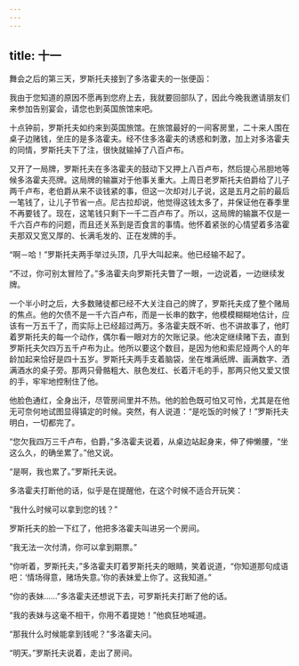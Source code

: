 ```yaml
---
---
---
```

title: 十一
---



舞会之后的第三天，罗斯托夫接到了多洛霍夫的一张便函：

我由于您知道的原因不愿再到您府上去，我就要回部队了，因此今晚我邀请朋友们来参加告别宴会，请您也到英国旅馆来吧。

十点钟前，罗斯托夫如约来到英国旅馆。在旅馆最好的一间客房里，二十来人围在桌子边赌钱，坐庄的是多洛霍夫。经不住多洛霍夫的诱惑和刺激，加上对多洛霍夫的同情，罗斯托夫下了注，很快就输掉了八百卢布。

又开了一局牌，罗斯托夫在多洛霍夫的鼓动下又押上八百卢布，然后提心吊胆地等候多洛霍夫亮牌。这局牌的输赢对于他事关重大。上周日老罗斯托夫伯爵给了儿子两千卢布，老伯爵从来不谈钱紧的事，但这一次却对儿子说，这是五月之前的最后一笔钱了，让儿子节省一点。尼古拉却说，他觉得这钱太多了，并保证他在春季里不再要钱了。现在，这笔钱只剩下一千二百卢布了。所以，这局牌的输赢不仅是一千六百卢布的问题，而且还关系到是否食言的事情。他怀着紧张的心情望着多洛霍夫那双又宽又厚的、长满毛发的、正在发牌的手。

“啊－哈！”罗斯托夫两手举过头顶，几乎大叫起来。他已经输不起了。

“不过，你可别太冒险了。”多洛霍夫向罗斯托夫瞥了一眼，一边说着，一边继续发牌。

一个半小时之后，大多数赌徒都已经不大关注自己的牌了，罗斯托夫成了整个赌局的焦点。他的欠债不是一千六百卢布，而是一长串的数字，他模模糊糊地估计，应该有一万五千了，而实际上已经超过两万。多洛霍夫既不听、也不讲故事了，他盯着罗斯托夫的每一个动作，偶尔看一眼对方的欠账记录。他决定继续赌下去，直到罗斯托夫欠四万五千卢布为止。他所以要这个数目，是因为他和索尼娅两个人的年龄加起来恰好是四十五岁。罗斯托夫两手支着脑袋，坐在堆满纸牌、画满数字、洒满酒水的桌子旁。那两只骨骼粗大、肤色发红、长着汗毛的手，那两只他又爱又恨的手，牢牢地控制住了他。

他脸色通红，全身出汗，尽管房间里并不热。他的脸色既可怕又可怜，尤其是在他无可奈何地试图显得镇定的时候。突然，有人说道：“是吃饭的时候了！”罗斯托夫明白，一切都完了。

“您欠我四万三千卢布，伯爵，”多洛霍夫说着，从桌边站起身来，伸了伸懒腰，“坐这么久，的确坐累了。”他又说。

“是啊，我也累了。”罗斯托夫说。

多洛霍夫打断他的话，似乎是在提醒他，在这个时候不适合开玩笑：

“我什么时候可以拿到您的钱？”

罗斯托夫的脸一下红了，他把多洛霍夫叫进另一个房间。

“我无法一次付清，你可以拿到期票。”

“你听着，罗斯托夫，”多洛霍夫盯着罗斯托夫的眼睛，笑着说道，“你知道那句成语吧：‘情场得意，赌场失意。’你的表妹爱上你了。这我知道。”

“你的表妹……”多洛霍夫还想说下去，可罗斯托夫打断了他的话。

“我的表妹与这毫不相干，你用不着提她！”他疯狂地喊道。

“那我什么时候能拿到钱呢？”多洛霍夫问。

“明天。”罗斯托夫说着，走出了房间。